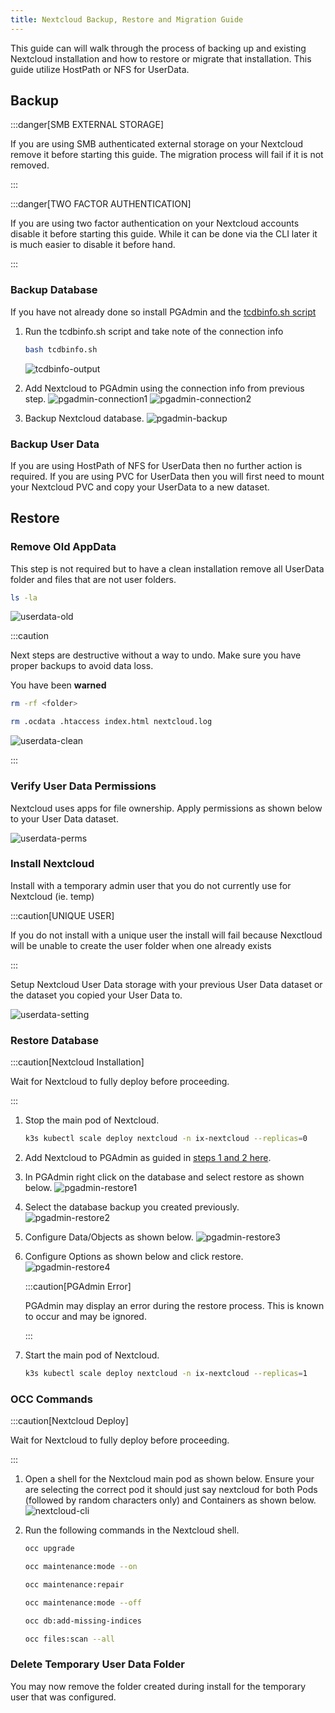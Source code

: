 ```yaml
---
title: Nextcloud Backup, Restore and Migration Guide
---
```


This guide can will walk through the process of backing up and existing Nextcloud installation and how to restore or migrate that installation. This guide utilize HostPath or NFS for UserData.

## Backup

:::danger[SMB EXTERNAL STORAGE]

If you are using SMB authenticated external storage on your Nextcloud remove it before starting this guide. The migration process will fail if it is not removed.

:::

:::danger[TWO FACTOR AUTHENTICATION]

If you are using two factor authentication on your Nextcloud accounts disable it before starting this guide. While it can be done via the CLI later it is much easier to disable it before hand.

:::

### Backup Database

If you have not already done so install PGAdmin and the [tcdbinfo.sh script](/deprecated/scale/guides/sql-export/#how-to-list-database-login-info-for-truecharts-apps)


<Steps>

1. Run the tcdbinfo.sh script and take note of the connection info

   ```bash title="List Database Info"
   bash tcdbinfo.sh
   ```

   ![tcdbinfo-output](./img/tcdbinfo-output.png)

2. Add Nextcloud to PGAdmin using the connection info from previous step.
   ![pgadmin-connection1](./img/pgadmin-connection1.png)
   ![pgadmin-connection2](./img/pgadmin-connection2.png)
3. Backup Nextcloud database.
   ![pgadmin-backup](./img/pgadmin-backup.png)

</Steps>

### Backup User Data

If you are using HostPath of NFS for UserData then no further action is required. If you are using PVC for UserData then you will first need to mount your Nextcloud PVC and copy your UserData to a new dataset.

## Restore

### Remove Old AppData

This step is not required but to have a clean installation remove all UserData folder and files that are not user folders.

```bash title="List Files"
ls -la
```

![userdata-old](./img/userdata-old.png)

:::caution

Next steps are destructive without a way to undo. Make sure you have proper backups to avoid data loss.

You have been **warned**

```bash title="Remmove Old Nextcloud Users/Folders"
rm -rf <folder>
```

```bash title="Remove Old Nextcloud Files"
rm .ocdata .htaccess index.html nextcloud.log
```

![userdata-clean](./img/userdata-clean.png)

:::

### Verify User Data Permissions

Nextcloud uses apps for file ownership. Apply permissions as shown below to your User Data dataset.

![userdata-perms](./img/userdata-perms.png)

### Install Nextcloud

Install with a temporary admin user that you do not currently use for Nextcloud (ie. temp)

:::caution[UNIQUE USER]

If you do not install with a unique user the install will fail because Nexctloud will be unable to create the user folder when one already exists

:::

Setup Nextcloud User Data storage with your previous User Data dataset or the dataset you copied your User Data to.

![userdata-setting](./img/userdata-setting.png)

### Restore Database

:::caution[Nextcloud Installation]

Wait for Nextcloud to fully deploy before proceeding.

:::

<Steps>

1. Stop the main pod of Nextcloud.

   ```bash title="Stop Main Pod of Nextcloud"
   k3s kubectl scale deploy nextcloud -n ix-nextcloud --replicas=0
   ```

2. Add Nextcloud to PGAdmin as guided in [steps 1 and 2 here](#backup-database).
3. In PGAdmin right click on the database and select restore as shown below.
   ![pgadmin-restore1](./img/pgadmin-restore1.png)
4. Select the database backup you created previously.
   ![pgadmin-restore2](./img/pgadmin-restore2.png)
5. Configure Data/Objects as shown below.
   ![pgadmin-restore3](./img/pgadmin-restore3.png)
6. Configure Options as shown below and click restore.
   ![pgadmin-restore4](./img/pgadmin-restore4.png)

   :::caution[PGAdmin Error]

   PGAdmin may display an error during the restore process. This is known to occur and may be ignored.

   :::

7. Start the main pod of Nextcloud.

   ```bash title="Start Main Pod of Nextcloud"
   k3s kubectl scale deploy nextcloud -n ix-nextcloud --replicas=1
   ```

</Steps>

### OCC Commands

:::caution[Nextcloud Deploy]

Wait for Nextcloud to fully deploy before proceeding.

:::

<Steps>

1. Open a shell for the Nextcloud main pod as shown below. Ensure your are selecting the correct pod it should just say nextcloud for both Pods (followed by random characters only) and Containers as shown below.
   ![nextcloud-cli](./img/nextcloud-cli.png)
2. Run the following commands in the Nextcloud shell.

   ```bash title="Run Upgrade"
   occ upgrade
   ```

   ```bash title="Turn On Maintenance Mode"
   occ maintenance:mode --on
   ```

   ```bash title="Run Repair"
   occ maintenance:repair
   ```

   ```bash title="Turn Off Maintenance Mode"
   occ maintenance:mode --off
   ```

   ```bash title="title="Add Missing Database Indices"
   occ db:add-missing-indices
   ```

   ```bash title="Scan All User Files"
   occ files:scan --all
   ```

</Steps>

### Delete Temporary User Data Folder

You may now remove the folder created during install for the temporary user that was configured.
